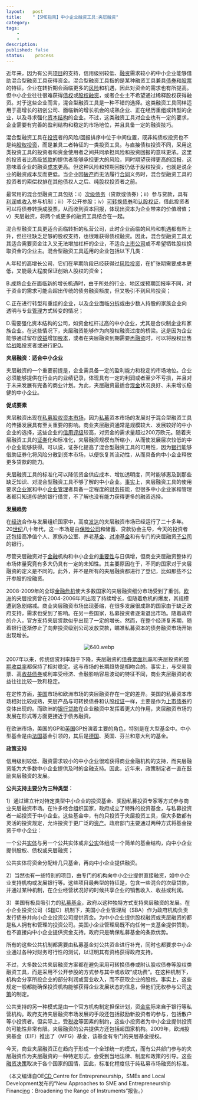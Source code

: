 ```yaml
---
layout:   post
title:    "【SME指南】中小企业融资工具:夹层融资"
category:  
tags:     
    -  
    -   
description: 
published: false
status:    process
---
```


<p>近年来，因为有公共<a href="http://baike.esnai.com/view.aspx?w=%cf%ee%c4%bf" target="_blank" title="会计百科:项目">项目</a>的支持，信用级别较低、<a href="http://baike.esnai.com/view.aspx?w=%c8%da%d7%ca" target="_blank" title="会计百科:融资">融资</a>需求较小的中小企业能够借助混合型融资工具获得资金。混合型融资工具指的是某种融资工具兼具<a href="http://baike.esnai.com/view.aspx?w=%d5%ae%c8%af" target="_blank" title="会计百科:债券">债券</a>和<a href="http://baike.esnai.com/view.aspx?w=%b9%c9%c6%b1" target="_blank" title="会计百科:股票">股票</a>的特征。企业在转折期会面临更多的<a href="http://baike.esnai.com/view.aspx?w=%b7%e7%cf%d5" target="_blank" title="会计百科:风险">风险</a>和机遇，因此对资金的需求也有所提高。但中小企业往往很难获得<a href="http://baike.esnai.com/view.aspx?w=%d5%ae%c8%a8" target="_blank" title="会计百科:债权">债权</a>或<a href="http://baike.esnai.com/view.aspx?w=%b9%c9%c8%a8%c8%da%d7%ca" target="_blank" title="会计百科:股权融资">股权融资</a>，或者企业主不希望通过稀释股权获得融资。对于这些企业而言，混合型融资工具是一种不错的选择。这类融资工具同样适用于高增长的初创公司、面临新的增长机会的成熟企业、正在经历重组或转型的企业，以及寻求强化<a href="http://baike.esnai.com/view.aspx?w=%d7%ca%b1%be%bd%e1%b9%b9" target="_blank" title="会计百科:资本结构">资本结构</a>的企业。不过，这类融资工具对企业也有一定的要求，企业需要有完善的盈利结构和稳定的市场地位，并且具备一定的融资技巧。</p>
<p>混合型融资工具在<a href="http://baike.esnai.com/view.aspx?w=%cd%b6%d7%ca" target="_blank" title="会计百科:投资">投资</a>者的风险/回报排序中位于中间位置，既非纯债权投资也不是纯<a href="http://baike.esnai.com/view.aspx?w=%b9%c9%c8%a8%cd%b6%d7%ca" target="_blank" title="会计百科:股权投资">股权投资</a>，而是兼具二者特征的一类投资工具。与直接债权投资不同，采用这类投资工具的投资者和资金使用者之间共同承担风险和投资回报的意味更浓。这里的投资者比高级<a href="http://baike.esnai.com/view.aspx?w=%b4%fb%bf%ee" target="_blank" title="会计百科:贷款">贷款</a>的提供者能够承担更大的风险，同时期望获得更高的回报，这意味着企业的融资<a href="http://baike.esnai.com/view.aspx?w=%b3%c9%b1%be" target="_blank" title="会计百科:成本">成本</a>更高。但这种风险和预期回报仍低于股权投资，也就是说企业的融资成本反而更低。当企业因<a href="http://baike.esnai.com/view.aspx?w=%c6%c6%b2%fa" target="_blank" title="会计百科:破产">破产</a>而无法履行<a href="http://baike.esnai.com/view.aspx?w=%ba%cf%cd%ac" target="_blank" title="会计百科:合同">合同</a>义务时，混合型融资工具的投资者的索偿权排在其他债权人之后、纯股权投资者之前。</p>
<p>最常用的混合型融资工具包括：i）<a href="http://baike.esnai.com/view.aspx?w=%b4%ce%bc%b6%d5%ae%ce%f1" target="_blank" title="会计百科:次级债务">次级债务</a>（贷款或债券）；ii）参与贷款，具有<a href="http://baike.esnai.com/view.aspx?w=%c0%fb%c8%f3" target="_blank" title="会计百科:利润">利润</a>或<a href="http://baike.esnai.com/view.aspx?w=%ca%d5%c8%eb" target="_blank" title="会计百科:收入">收入</a>参与机制；iii）不公开参股；iv）<a href="http://baike.esnai.com/view.aspx?w=%bf%c9%d7%aa%bb%bb%d5%ae%c8%af" target="_blank" title="会计百科:可转换债券">可转换债券</a>和<a href="http://baike.esnai.com/view.aspx?w=%c8%cf%b9%c9%c8%a8%d6%a4" target="_blank" title="会计百科:认股权证">认股权证</a>，借此投资者可以将债券转换成股票，从而收到资本回报，体现出资本为企业带来的价值增值；v）夹层融资，将两个或更多的融资工具结合在一起。</p>
<p>混合型融资工具更适合面临转折的私营公司，此时企业面临的风险和机遇都有所上升，但往往缺乏足够的股权支持，也很难获得债权融资。因此，混合型融资工具尤其适合需要资金注入又无法增加杠杆的企业，不适合<a href="http://baike.esnai.com/view.aspx?w=%c9%cf%ca%d0%b9%ab%cb%be" target="_blank" title="会计百科:上市公司">上市公司</a>或不希望牺牲股权换取资金的企业主。混合型融资工具适用的企业包括以下几类：</p>
<p>A.年轻的高增长公司，它们在早期阶段已经获得过<a href="http://baike.esnai.com/view.aspx?w=%b7%e7%cf%d5%cd%b6%d7%ca" target="_blank" title="会计百科:风险投资">风险投资</a>，在扩张期需要成本更低，又能最大程度保证创始人股权的资金；</p>
<p>B.成熟企业在面临新的增长机遇时，由于所处的行业、地区或预期回报率不同，对于资金的需求可能会超出传统的债务融资额度，但又吸引不到风险投资；</p>
<p>C.正在进行转型和重组的企业，以及企业面临<a href="http://baike.esnai.com/view.aspx?w=%b7%d6%b2%f0" target="_blank" title="会计百科:分拆">分拆</a>或由少数人持股的家族企业向透明与专业<a href="http://baike.esnai.com/view.aspx?w=%b9%dc%c0%ed" target="_blank" title="会计百科:管理">管理</a>方式转变的情况；</p>
<p>D.需要强化资本结构的公司，如资金杠杆过高的中小企业，尤其是合伙制企业和家族企业。在这些情况下，夹层融资能够作为向股权融资过度的桥梁。这是因为企业能够通过留存<a href="http://baike.esnai.com/view.aspx?w=%ca%d5%d2%e6" target="_blank" title="会计百科:收益">收益</a>增加<a href="http://baike.esnai.com/view.aspx?w=%b9%c9%b1%be" target="_blank" title="会计百科:股本">股本</a>，或者在夹层融资到期需要<a href="http://baike.esnai.com/view.aspx?w=%d4%d9%c8%da%d7%ca" target="_blank" title="会计百科:再融资">再融资</a>时，可以将股权出售给<a href="http://baike.esnai.com/view.aspx?w=%d5%bd%c2%d4" target="_blank" title="会计百科:战略">战略</a>投资者或进行<a href="http://baike.esnai.com/view.aspx?w=IPO" target="_blank" title="会计百科:IPO">IPO</a>。</p>
<p><strong>夹层融资：适合中小企业</strong></p>
<p>夹层融资的一个重要前提是，企业需具备一定的盈利能力和稳定的市场地位。企业必须能够提供在行业内的业绩记录，体现具有一定的利润或者至少不亏损，并且对于未来发展有完备的商业计划。为此，夹层融资最适合<a href="http://baike.esnai.com/view.aspx?w=%cf%d6%bd%f0" target="_blank" title="会计百科:现金">现金</a>状况良好、未来增长稳健的中小企业。</p>
<p><strong>促成要素</strong></p>
<p>夹层融资出现在<a href="http://baike.esnai.com/view.aspx?w=%cb%bd%c4%bc%b9%c9%c8%a8" target="_blank" title="会计百科:私募股权">私募股权</a><a href="http://baike.esnai.com/view.aspx?w=%d7%ca%b1%be%ca%d0%b3%a1" target="_blank" title="会计百科:资本市场">资本市场</a>，因为<a href="http://baike.esnai.com/view.aspx?w=%cb%bd%c4%bc" target="_blank" title="会计百科:私募">私募</a>资本市场的发展对于混合型融资工具的传播发展具有至关重要的影响。商业夹层融资通常是规模较大、发展较好的中小企业的选择，这些企业的<a href="http://baike.esnai.com/view.aspx?w=%d0%c5%d3%c3%c6%c0%bc%b6" target="_blank" title="会计百科:信用评级">信用评级</a>较高，对资金的需求量超过200万欧元。随着夹层融资工具的<a href="http://baike.esnai.com/view.aspx?w=%d6%a4%c8%af" target="_blank" title="会计百科:证券">证券</a>化和标准化，夹层融资规模有所缩小，从而使发展层次较低的中小企业能够获得。可以说，证券化提高了混合型融资工具的可用性，因为<a href="http://baike.esnai.com/view.aspx?w=%d2%f8%d0%d0" target="_blank" title="会计百科:银行">银行</a>能够借助证券化将风险分散到资本市场，以便恢复其流动性，从而具备向中小企业释放更多贷款的能力。</p>
<p>夹层融资工具的标准化可以降低资金供应成本、增加透明度，同时能够惠及到那些缺乏知识、对混合型融资工具不够了解的中小企业。<a href="http://baike.esnai.com/view.aspx?w=%ca%c2%ca%b5" target="_blank" title="会计百科:事实">事实</a>上，夹层融资工具的使用要求<a href="http://baike.esnai.com/view.aspx?w=%c6%f3%d2%b5%bc%d2" target="_blank" title="会计百科:企业家">企业家</a>和中小<a href="http://baike.esnai.com/view.aspx?w=%c6%f3%d2%b5%b9%dc%c0%ed" target="_blank" title="会计百科:企业管理">企业管理</a>者具备一定程度的<a href="http://baike.esnai.com/view.aspx?w=%b2%c6%ce%f1" target="_blank" title="会计百科:财务">财务</a>技能，但很多中小企业家和管理者都只知道传统的银行借贷，不了解也没有能力获得更多的融资选择。</p>
<p><strong>发展趋势</strong></p>
<p>在<a href="http://baike.esnai.com/view.aspx?w=%be%ad%bc%c3" target="_blank" title="会计百科:经济">经济</a>合作与发展组织国家中，高度<a href="http://baike.esnai.com/view.aspx?w=%b7%a2%b4%ef" target="_blank" title="会计百科:发达">发达</a>的夹层融资市场已经运行了二十多年。20<a href="http://baike.esnai.com/view.aspx?w=%ca%c0%bc%cd" target="_blank" title="会计百科:世纪">世纪</a>八十年代，这一市场是由<a href="http://baike.esnai.com/view.aspx?w=%b1%a3%cf%d5%b9%ab%cb%be" target="_blank" title="会计百科:保险公司">保险公司</a>和储蓄、贷款协会主导，今天的投资者还包括高净值个人、家族办公室、养老<a href="http://baike.esnai.com/view.aspx?w=%bb%f9%bd%f0" target="_blank" title="会计百科:基金">基金</a>、<a href="http://baike.esnai.com/view.aspx?w=%b6%d4%b3%e5%bb%f9%bd%f0" target="_blank" title="会计百科:对冲基金">对冲基金</a>和有专门的夹层融资<a href="http://baike.esnai.com/view.aspx?w=%d7%d3%b9%ab%cb%be" target="_blank" title="会计百科:子公司">子公司</a>的银行。</p>
<p>尽管夹层融资对于<a href="http://baike.esnai.com/view.aspx?w=%bd%f0%c8%da" target="_blank" title="会计百科:金融">金融</a>机构和中小企业的<a href="http://baike.esnai.com/view.aspx?w=%d6%d8%d2%aa%d0%d4" target="_blank" title="会计百科:重要性">重要性</a>与日俱增，但商业夹层融资整体的市场体量究竟有多大仍具有一定的未知性。其主要原因在于，不同的国家对于夹层融资的定义是不同的。此外，并不是所有的夹层融资都进行了登记，比如那些不公开参股的投融资。</p>
<p>2008-2009年的全球<a href="http://baike.esnai.com/view.aspx?w=%bd%f0%c8%da%ce%a3%bb%fa" target="_blank" title="会计百科:金融危机">金融危机</a>使大多数国家的夹层融资细分市场受到了重创。<a href="http://baike.esnai.com/view.aspx?w=%c5%b7%d6%de" target="_blank" title="会计百科:欧洲">欧洲</a>的夹层投资曾在2004-2006年间出现了持续增长，但随着危机的爆发，其规模遭到急剧缩减。商业夹层融资市场出现萎缩，在很多发展很成熟的国家由于缺乏政府支持，需求也受到了影响。在另一些国家，私募投资者逐渐退出市场。随着政府的介入，官方支持夹层贷款似乎出现了一定的增长。然而，在整个经济复苏期，随着银行逐渐停止了向非投资级别公司发放贷款，瞄准私募资本的债务融资市场开始出现增长。</p>
<p style="text-align: center;"><img src="http://upload.news.esnai.com/2015/1224/1450921249272.jpg" border="0" alt="640.webp"></p>
<p>2007年以来，传统信贷利率趋于下降，夹层融资的<a href="http://baike.esnai.com/view.aspx?w=%d5%ae%c8%af%c6%b1%c3%e6%c0%fb%c2%ca" target="_blank" title="会计百科:债券票面利率">债券票面利率</a>和夹层投资的<a href="http://baike.esnai.com/view.aspx?w=%d4%a4%c6%da%ca%d5%d2%e6%c2%ca" target="_blank" title="会计百科:预期收益率">预期收益率</a>都保持了相对稳定。这与市场的长期趋势是相吻合的。事实上，与交易股票、高<a href="http://baike.esnai.com/view.aspx?w=%ca%d5%d2%e6%d5%ae%c8%af" target="_blank" title="会计百科:收益债券">收益债券</a>或利率受经济、金融影响容易波动的特征不同，商业夹层融资的收益往往比较一致和稳定。</p>
<p>在定性方面，<a href="http://baike.esnai.com/view.aspx?w=%c3%c0%b9%fa" target="_blank" title="会计百科:美国">美国</a>市场和欧洲市场的夹层融资存在一定的差异。美国的私募资本市场相对比较成熟，夹层产品与可转换债券和认股<a href="http://baike.esnai.com/view.aspx?w=%c8%a8%d6%a4" target="_blank" title="会计百科:权证">权证</a>一样，主要是作为<a href="http://baike.esnai.com/view.aspx?w=%c9%cf%ca%d0%d5%ae%c8%af" target="_blank" title="会计百科:上市债券">上市债券</a>的变体出现的。而欧洲的<a href="http://baike.esnai.com/view.aspx?w=%d2%f8%d0%d0%b4%fb%bf%ee" target="_blank" title="会计百科:银行贷款">银行贷款</a>在企业融资中发挥着更大的作用，夹层融资市场的发展在形式等方面更接近于债务融资。</p>
<p>在欧洲市场，美国的GP和<a href="http://baike.esnai.com/view.aspx?w=%d3%a2%b9%fa" target="_blank" title="会计百科:英国">英国</a>GP扮演着主要的角色，特别是在大型基金中。中小型基金是由<a href="http://baike.esnai.com/view.aspx?w=%b7%a8%b9%fa" target="_blank" title="会计百科:法国">法国</a>基金引领的，其后是<a href="http://baike.esnai.com/view.aspx?w=%b5%c2%b9%fa" target="_blank" title="会计百科:德国">德国</a>、英国、芬兰和意大利的基金。</p>
<p><strong>政策支持</strong></p>
<p>信用级别较低、融资需求较小的中小企业很难获得商业金融机构的支持，而夹层融资能为大多数中小企业提供及时的金融支持。因此，近年来，政策制定者一直在鼓励夹层融资的发展。</p>
<p><strong>公共支持主要分为三种类型：</strong></p>
<p>1）通过建立针对特定类型中小企业的投资基金、奖励私募投资专家等方式参与商业夹层融资市场。在许多经合组织国家，政府成立了特殊的投资基金，与私募投资者一起投资于中小企业。这些基金中，有的只投资于夹层投资工具，但大多数都有灵活的投资规定，允许投资于更广泛的<a href="http://baike.esnai.com/view.aspx?w=%d7%ca%b2%fa" target="_blank" title="会计百科:资产">资产</a>。政府部门主要通过两种方式将基金投资于中小企业：</p>
<p>一个公共<a href="http://baike.esnai.com/view.aspx?w=%ca%b5%cc%e5" target="_blank" title="会计百科:实体">实体</a>与另一个公共实体或非<a href="http://baike.esnai.com/view.aspx?w=%b9%ab%ca%b5" target="_blank" title="会计百科:公实">公实</a>体组成一个简单的基金结构，向中小企业提供股权、债权或夹层融资；</p>
<p>公共实体将资金分配给几只基金，再向中小企业提供融资。</p>
<p>2）当然也有一些特别的项目，由专门的机构向中小企业提供直接融资，如中小企业支持机构或发展银行等。这些项目最典型的特征是，包含一些混合的次级贷款，并通过某种机制，在企业经营状况好的时候共享企业的销售收入、收益或利润。</p>
<p>3）美国有极具吸引力的<a href="http://baike.esnai.com/view.aspx?w=%cb%bd%c4%bc%bb%f9%bd%f0" target="_blank" title="会计百科:私募基金">私募基金</a>，政府以这种独特方式支持夹层融资的发展。在小企业投资公司（S<a href="http://baike.esnai.com/view.aspx?w=BI" target="_blank" title="会计百科:BI">BI</a>C）机制下，美国小企业管理局（SBA）作为政府机构负责发行债券并向小企业投资公司提供资金。为中小企业提供股权融资或夹层融资的都是私人拥有和管理的投资公司。美国小企业管理局既不向任何一支基金提供赞助，也不直接向中小企业提供资金支持。政府只是确保私募基金的条款优势。</p>
<p>所有的这些公共机制都需要由私募基金对公共资金进行补充，同时也都要求中小企业通过各种对财务可行性的测试，以证明其有资格获得政府支持。</p>
<p>不过，大多数公共夹层融资方案都在避免采用可转换债券或附认股权债券等股权类融资工具，而是采用不公开参股的方式参与其中或收取“成功费”。在这种机制下，机构会分享所投企业的部分利润或营业收入，而不获取企业的股权。事实上，这些规定一般都能确保投资机构能够获得企业发展状态的信息，但他们无权参与公司<a href="http://baike.esnai.com/view.aspx?w=%be%f6%b2%df" target="_blank" title="会计百科:决策">决策</a>的制定。</p>
<p>公共支持的另一种模式是由一个官方机构制定担保计划，资<a href="http://baike.esnai.com/view.aspx?w=%bd%f0%ca%b5" target="_blank" title="会计百科:金实">金实</a>际来自于银行等私营机构。政府支持夹层融资市场发展的手段还包括鼓励新投资者的参与，包括散户等小投资者。但实际上，受<a href="http://baike.esnai.com/view.aspx?w=%cb%b0%ca%d5" target="_blank" title="会计百科:税收">税收</a>等因素的制约，这些小投资者为中小企业提供投资的可能性非常有限。夹层融资的公共提供方还包括超国家机构。2009年，欧洲投资基金（EIF）推出了（MFG）基金，该基金有专门的夹层基金授权。</p>
<p>今天，商业夹层融资正在趋向于形成一个全球统一的模式，而有公共部门参与的夹层融资作为夹层融资的一种特定形式，会受到当地法律、制度和政策的引导。这些<a href="http://baike.esnai.com/view.aspx?w=%c8%da%d7%ca%be%f6%b2%df" target="_blank" title="会计百科:融资决策">融资决策</a>取决于各个国家的国情，因此，标准化程度低于纯私募市场融资的标准。</p>
<p>（本文编译自OE<a href="http://baike.esnai.com/view.aspx?w=CD+" target="_blank" title="会计百科:CD ">CD </a>Centre for Entrepreneurship，SMEs and Local Development发布的“New Approaches to SME and Entrepreneurship Financ<a href="http://baike.esnai.com/view.aspx?w=ing" target="_blank" title="会计百科:ing">ing</a>：Broadening the Range of Instruments”报告。）</p>							

